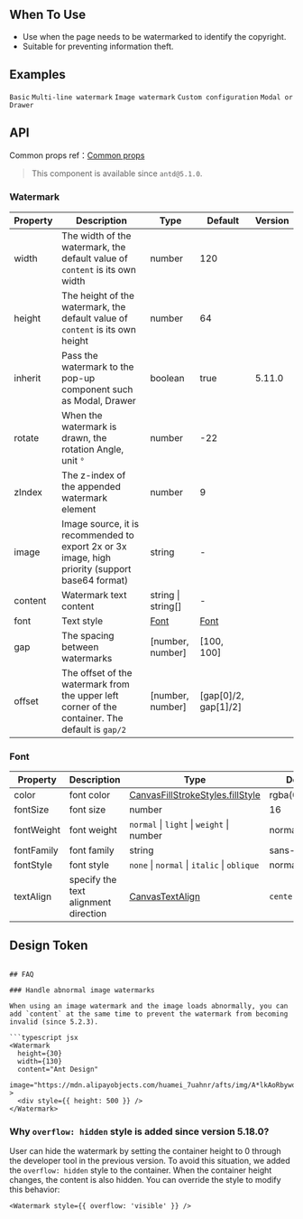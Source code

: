 

<Meta of={WatermarkStories} />

        
## When To Use

- Use when the page needs to be watermarked to identify the copyright.
- Suitable for preventing information theft.

## Examples

<code src="./demo/basic.tsx">Basic</code>
<code src="./demo/multi-line.tsx">Multi-line watermark</code>
<code src="./demo/image.tsx">Image watermark</code>
<code src="./demo/custom.tsx">Custom configuration</code>
<code src="./demo/portal.tsx">Modal or Drawer</code>

## API

Common props ref：[Common props](/docs/react/common-props)

> This component is available since `antd@5.1.0`.

### Watermark

| Property | Description | Type | Default | Version |
| --- | --- | --- | --- | --- |
| width | The width of the watermark, the default value of `content` is its own width | number | 120 |  |
| height | The height of the watermark, the default value of `content` is its own height | number | 64 |  |
| inherit | Pass the watermark to the pop-up component such as Modal, Drawer | boolean | true | 5.11.0 |
| rotate | When the watermark is drawn, the rotation Angle, unit `°` | number | -22 |  |
| zIndex | The z-index of the appended watermark element | number | 9 |  |
| image | Image source, it is recommended to export 2x or 3x image, high priority (support base64 format) | string | - |  |
| content | Watermark text content | string \| string[] | - |  |
| font | Text style | [Font](#font) | [Font](#font) |  |
| gap | The spacing between watermarks | \[number, number\] | \[100, 100\] |  |
| offset | The offset of the watermark from the upper left corner of the container. The default is `gap/2` | \[number, number\] | \[gap\[0\]/2, gap\[1\]/2\] |  |

### Font

| Property | Description | Type | Default | Version |
| --- | --- | --- | --- | --- |
| color | font color | [CanvasFillStrokeStyles.fillStyle](https://developer.mozilla.org/docs/Web/API/CanvasRenderingContext2D/fillStyle) | rgba(0,0,0,.15) |  |
| fontSize | font size | number | 16 |  |
| fontWeight | font weight | `normal` \| `light` \| `weight` \| number | normal |  |
| fontFamily | font family | string | sans-serif |  |
| fontStyle | font style  | `none` \| `normal` \| `italic` \| `oblique` | normal |  |
| textAlign | specify the text alignment direction  | [CanvasTextAlign](https://developer.mozilla.org/docs/Web/API/CanvasRenderingContext2D/textAlign) | `center` | 5.10.0 |

## Design Token

``` <ComponentTokenTable component="Watermark"></ComponentTokenTable>

## FAQ

### Handle abnormal image watermarks

When using an image watermark and the image loads abnormally, you can add `content` at the same time to prevent the watermark from becoming invalid (since 5.2.3).

```typescript jsx
<Watermark
  height={30}
  width={130}
  content="Ant Design"
  image="https://mdn.alipayobjects.com/huamei_7uahnr/afts/img/A*lkAoRbywo0oAAAAAAAAAAAAADrJ8AQ/original"
>
  <div style={{ height: 500 }} />
</Watermark>
```

### Why `overflow: hidden` style is added since version 5.18.0?

User can hide the watermark by setting the container height to 0 through the developer tool in the previous version. To avoid this situation, we added the `overflow: hidden` style to the container. When the container height changes, the content is also hidden. You can override the style to modify this behavior:

```tsx
<Watermark style={{ overflow: 'visible' }} />
```

